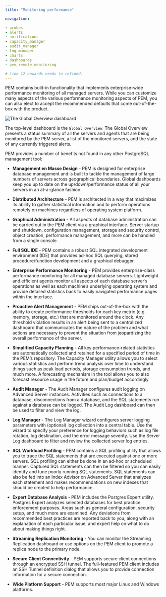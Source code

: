```yaml
---
title: "Monitoring performance"

navigation:

- probes
- alerts
- notifications
- capacity_manager
- audit_manager
- log_manager
- charts
- dashboards
- pem_remote_monitoring

# Line 12 onwards needs to refined. 
---
```


PEM contains built-in functionality that implements enterprise-wide performance monitoring of all managed servers. While you can customize many aspects of the various performance monitoring aspects of PEM, you can also elect to accept the recommended defaults that come out-of-the-box with the product.

![The Global Overview dashboard](../images/global_overview.png)

The top-level dashboard is the `Global Overview`. The Global Overview presents a status summary of all the servers and agents that are being monitored by the PEM server, a list of the monitored servers, and the state of any currently triggered alerts.

PEM provides a number of benefits not found in any other PostgreSQL management tool:

-   **Management en Masse Design** - PEM is designed for enterprise database management and is built to tackle the management of large numbers of servers across geographical boundaries. Global dashboards keep you up to date on the up/down/performance status of all your servers in an at-a-glance fashion.

-   **Distributed Architecture** - PEM is architected in a way that maximizes its ability to gather statistical information and to perform operations remotely on machines regardless of operating system platform.

-   **Graphical Administration** - All aspects of database administration can be carried out in the PEM client via a graphical interface. Server startup and shutdown, configuration management, storage and security control, object creation, performance management, and more can be handled from a single console.

-   **Full SQL IDE** - PEM contains a robust SQL integrated development environment (IDE) that provides ad-hoc SQL querying, stored procedure/function development and a graphical debugger.

-   **Enterprise Performance Monitoring** - PEM provides enterprise-class performance monitoring for all managed database servers. Lightweight and efficient agents monitor all aspects of each database server’s operations as well as each machine’s underlying operating system and provide detailed statistics back to easily navigated performance pages within the interface.

-   **Proactive Alert Management** - PEM ships out-of-the-box with the ability to create performance thresholds for each key metric (e.g. memory, storage, etc.) that are monitored around the clock. Any threshold violation results in an alert being sent to a centralized dashboard that communicates the nature of the problem and what actions are necessary to prevent the situation from jeopardizing the overall performance of the server.

-   **Simplified Capacity Planning** - All key performance-related statistics are automatically collected and retained for a specified period of time in the PEM’s repository. The Capacity Manager utility allows you to select various statistics and perform trend analysis over time to understand things such as peak load periods, storage consumption trends, and much more. A forecasting mechanism in the tool allows you to also forecast resource usage in the future and plan/budget accordingly.

-   **Audit Manager** - The Audit Manager configures audit logging on Advanced Server instances. Activities such as connections to a database, disconnections from a database, and the SQL statements run against a database can be logged. The Audit Log dashboard can then be used to filter and view the log.

-   **Log Manager** - The Log Manager wizard configures server logging parameters with (optional) log collection into a central table. Use the wizard to specify your preference for logging behaviors such as log file rotation, log destination, and the error message severity. Use the Server Log dashboard to filter and review the collected server log entries.

-   **SQL Workload Profiling** - PEM contains a SQL profiling utility that allows you to trace the SQL statements that are executed against one or more servers. SQL profiling can either be done in an ad-hoc or scheduled manner. Captured SQL statements can then be filtered so you can easily identify and tune poorly running SQL statements. SQL statements can also be fed into an Index Advisor on Advanced Server that analyzes each statement and makes recommendations on new indexes that should be created to help performance.

-   **Expert Database Analysis** - PEM includes the Postgres Expert utility. Postgres Expert analyzes selected databases for best practice enforcement purposes. Areas such as general configuration, security setup, and much more are examined. Any deviations from recommended best practices are reported back to you, along with an explanation of each particular issue, and expert help on what to do about making things right.

-   **Streaming Replication Monitoring** - You can monitor the Streaming Replication dashboard or use options on the PEM client to promote a replica node to the primary node.

-   **Secure Client Connectivity** - PEM supports secure client connections through an encrypted SSH tunnel. The full-featured PEM client includes an SSH Tunnel definition dialog that allows you to provide connection information for a secure connection.

-   **Wide Platform Support** - PEM supports most major Linux and Windows platforms.
